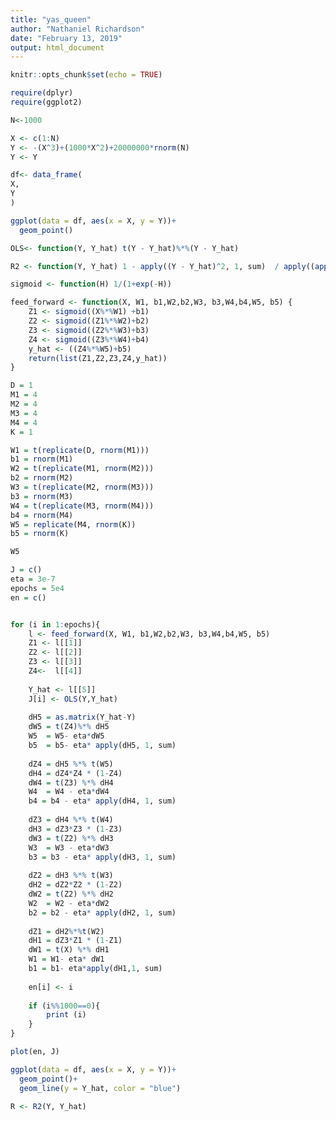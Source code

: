 ```yaml
---
title: "yas_queen"
author: "Nathaniel Richardson"
date: "February 13, 2019"
output: html_document
---
```


```r
knitr::opts_chunk$set(echo = TRUE)
```

```r
require(dplyr)
require(ggplot2)
```

```r
N<-1000
```

```r
X <- c(1:N)
Y <- -(X^3)+(1000*X^2)+20000000*rnorm(N)
Y <- Y

df<- data_frame(
X,
Y
)
```

```r
ggplot(data = df, aes(x = X, y = Y))+
  geom_point()
```

```r
OLS<- function(Y, Y_hat) t(Y - Y_hat)%*%(Y - Y_hat)

R2 <- function(Y, Y_hat) 1 - apply((Y - Y_hat)^2, 1, sum)  / apply((apply(Y - Y_hat, 1, mean)**2), 1, sum)

sigmoid <- function(H) 1/(1+exp(-H))

feed_forward <- function(X, W1, b1,W2,b2,W3, b3,W4,b4,W5, b5) {
    Z1 <- sigmoid((X%*%W1) +b1)
    Z2 <- sigmoid((Z1%*%W2)+b2)
    Z3 <- sigmoid((Z2%*%W3)+b3)
    Z4 <- sigmoid((Z3%*%W4)+b4)
    y_hat <- ((Z4%*%W5)+b5)
    return(list(Z1,Z2,Z3,Z4,y_hat))
}
```



```r
D = 1
M1 = 4
M2 = 4
M3 = 4
M4 = 4
K = 1

W1 = t(replicate(D, rnorm(M1)))
b1 = rnorm(M1)
W2 = t(replicate(M1, rnorm(M2)))
b2 = rnorm(M2)
W3 = t(replicate(M2, rnorm(M3)))
b3 = rnorm(M3)
W4 = t(replicate(M3, rnorm(M4)))
b4 = rnorm(M4)
W5 = replicate(M4, rnorm(K))
b5 = rnorm(K)
```

```r
W5
```




```r
J = c()
eta = 3e-7
epochs = 5e4
en = c()


for (i in 1:epochs){
    l <- feed_forward(X, W1, b1,W2,b2,W3, b3,W4,b4,W5, b5)
    Z1 <- l[[1]]
    Z2 <- l[[2]]
    Z3 <- l[[3]]
    Z4<-  l[[4]]
  
    Y_hat <- l[[5]]
    J[i] <- OLS(Y,Y_hat)
    
    dH5 = as.matrix(Y_hat-Y)
    dW5 = t(Z4)%*% dH5
    W5  = W5- eta*dW5
    b5  = b5- eta* apply(dH5, 1, sum)
    
    dZ4 = dH5 %*% t(W5)
    dH4 = dZ4*Z4 * (1-Z4)
    dW4 = t(Z3) %*% dH4
    W4  = W4 - eta*dW4
    b4 = b4 - eta* apply(dH4, 1, sum)
    
    dZ3 = dH4 %*% t(W4)
    dH3 = dZ3*Z3 * (1-Z3)
    dW3 = t(Z2) %*% dH3
    W3  = W3 - eta*dW3
    b3 = b3 - eta* apply(dH3, 1, sum)
    
    dZ2 = dH3 %*% t(W3)
    dH2 = dZ2*Z2 * (1-Z2)
    dW2 = t(Z2) %*% dH2
    W2  = W2 - eta*dW2
    b2 = b2 - eta* apply(dH2, 1, sum)
    
    dZ1 = dH2%*%t(W2)
    dH1 = dZ3*Z1 * (1-Z1)
    dW1 = t(X) %*% dH1
    W1 = W1- eta* dW1
    b1 = b1- eta*apply(dH1,1, sum) 
    
    en[i] <- i
    
    if (i%%1000==0){
        print (i)
    }
}
```

```r
plot(en, J)
```

```r
ggplot(data = df, aes(x = X, y = Y))+
  geom_point()+
  geom_line(y = Y_hat, color = "blue")
```

```r
R <- R2(Y, Y_hat)

```

